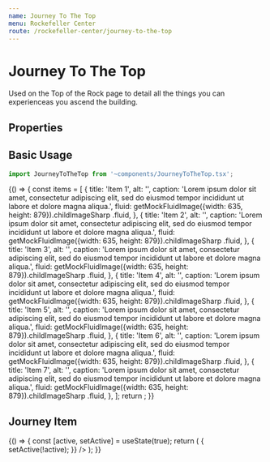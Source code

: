 ```yaml
---
name: Journey To The Top
menu: Rockefeller Center
route: /rockefeller-center/journey-to-the-top
---
```



# Journey To The Top

Used on the Top of the Rock page to detail all the things you can experienceas you ascend the building.

## Properties

<Props of={JourneyToTheTop} />

## Basic Usage

```ts
import JourneyToTheTop from '~components/JourneyToTheTop.tsx';
```

<Playground>
  {() => {
    const items = [
      {
        title: 'Item 1',
        alt: '',
        caption:
          'Lorem ipsum dolor sit amet, consectetur adipiscing elit, sed do eiusmod tempor incididunt ut labore et dolore magna aliqua.',
        fluid: getMockFluidImage({width: 635, height: 879}).childImageSharp
          .fluid,
      },
      {
        title: 'Item 2',
        alt: '',
        caption:
          'Lorem ipsum dolor sit amet, consectetur adipiscing elit, sed do eiusmod tempor incididunt ut labore et dolore magna aliqua.',
        fluid: getMockFluidImage({width: 635, height: 879}).childImageSharp
          .fluid,
      },
      {
        title: 'Item 3',
        alt: '',
        caption:
          'Lorem ipsum dolor sit amet, consectetur adipiscing elit, sed do eiusmod tempor incididunt ut labore et dolore magna aliqua.',
        fluid: getMockFluidImage({width: 635, height: 879}).childImageSharp
          .fluid,
      },
      {
        title: 'Item 4',
        alt: '',
        caption:
          'Lorem ipsum dolor sit amet, consectetur adipiscing elit, sed do eiusmod tempor incididunt ut labore et dolore magna aliqua.',
        fluid: getMockFluidImage({width: 635, height: 879}).childImageSharp
          .fluid,
      },
      {
        title: 'Item 5',
        alt: '',
        caption:
          'Lorem ipsum dolor sit amet, consectetur adipiscing elit, sed do eiusmod tempor incididunt ut labore et dolore magna aliqua.',
        fluid: getMockFluidImage({width: 635, height: 879}).childImageSharp
          .fluid,
      },
      {
        title: 'Item 6',
        alt: '',
        caption:
          'Lorem ipsum dolor sit amet, consectetur adipiscing elit, sed do eiusmod tempor incididunt ut labore et dolore magna aliqua.',
        fluid: getMockFluidImage({width: 635, height: 879}).childImageSharp
          .fluid,
      },
      {
        title: 'Item 7',
        alt: '',
        caption:
          'Lorem ipsum dolor sit amet, consectetur adipiscing elit, sed do eiusmod tempor incididunt ut labore et dolore magna aliqua.',
        fluid: getMockFluidImage({width: 635, height: 879}).childImageSharp
          .fluid,
      },
    ];
    return <JourneyToTheTop items={items} />;
  }}
</Playground>

## Journey Item

<Props of={JourneyItem} />

<Playground>
  {() => {
    const [active, setActive] = useState(true);
    return (
      <JourneyItem
        title="Item Name"
        caption="Lorem ipsum dolor sit amet, consectetur adipiscing elit, sed do eiusmod tempor incididunt ut labore et dolore magna aliqua."
        fluid={
          getMockFluidImage({width: 635, height: 879}).childImageSharp.fluid
        }
        alt="alt text"
        index={0}
        active={active}
        onClick={() => {
          setActive(!active);
        }}
      />
    );
  }}
</Playground>
